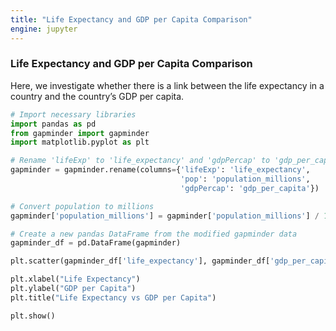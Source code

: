 ```yaml
---
title: "Life Expectancy and GDP per Capita Comparison"
engine: jupyter
---
```


### Life Expectancy and GDP per Capita Comparison

Here, we investigate whether there is a link between the life expectancy in a country and the country's GDP per capita.

```python
# Import necessary libraries
import pandas as pd
from gapminder import gapminder
import matplotlib.pyplot as plt

# Rename 'lifeExp' to 'life_expectancy' and 'gdpPercap' to 'gdp_per_capita'
gapminder = gapminder.rename(columns={'lifeExp': 'life_expectancy',
                                      'pop': 'population_millions', 
                                      'gdpPercap': 'gdp_per_capita'})

# Convert population to millions
gapminder['population_millions'] = gapminder['population_millions'] / 1_000_000

# Create a new pandas DataFrame from the modified gapminder data
gapminder_df = pd.DataFrame(gapminder)

plt.scatter(gapminder_df['life_expectancy'], gapminder_df['gdp_per_capita'])

plt.xlabel("Life Expectancy")
plt.ylabel("GDP per Capita")
plt.title("Life Expectancy vs GDP per Capita")

plt.show()
```